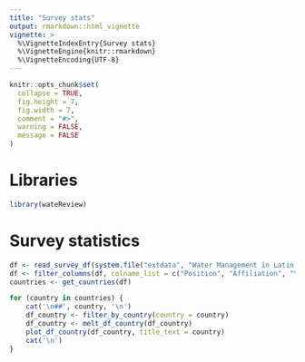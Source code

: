 ```yaml
---
title: "Survey stats"
output: rmarkdown::html_vignette
vignette: >
  %\VignetteIndexEntry{Survey stats}
  %\VignetteEngine{knitr::rmarkdown}
  %\VignetteEncoding{UTF-8}
---
```


```r
knitr::opts_chunk$set(
  collapse = TRUE,
  fig.height = 7,
  fig.width = 7, 
  comment = "#>",
  warning = FALSE,
  message = FALSE
)
```

# Libraries

```r
library(wateReview)
```

# Survey statistics

```r
df <- read_survey_df(system.file("extdata", "Water Management in Latin America_edit.csv", package = "wateReview"))
df <- filter_columns(df, colname_list = c("Position", "Affiliation", "Years", "Discipline", "Country_current", "Publications", "Journals", "Funding"))
countries <- get_countries(df)

for (country in countries) {
    cat('\n##', country, '\n')
    df_country <- filter_by_country(country = country)
    df_country <- melt_df_country(df_country)
    plot_df_country(df_country, title_text = country)
    cat('\n')
}
```